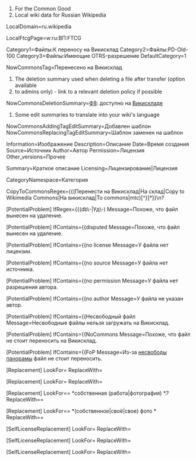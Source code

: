 ﻿# For the Common Good
# Local wiki data for Russian Wikipedia

LocalDomain=ru.wikipedia

LocalFtcgPage=w:ru:ВП:FTCG

Category1=Файлы:К переносу на Викисклад
Category2=Файлы:PD-Old-100
Category3=Файлы:Имеющие OTRS-разрешение
DefaultCategory=1

NowCommonsTag=Перенесено на Викисклад

# The deletion summary used when deleting a file after transfer (option available
# to admins only) - link to a relevant deletion policy if possible
NowCommonsDeletionSummary=[[ВП:КБУ#Ф8|Ф8]]: доступно на [[Викисклад]]е

# Some edit summaries to translate into your wiki's language
NowCommonsAddingTagEditSummary=Добавлен шаблон {{NCT}} 
NowCommonsReplacingTagEditSummary=Шаблон {{Перенести на Викисклад}} заменен на шаблон {{NCT}}

Information=Изображение
Description=Описание
Date=Время создания
Source=Источник
Author=Автор
Permission=Лицензия
Other_versions=Прочее

Summary=Краткое описание
Licensing=Лицензирование|Лицензия

CategoryNamespace=Категория

CopyToCommonsRegex={{(Перенести на Викисклад|На склад|Copy to Wikimedia Commons|На викисклад|To commons|mtc)[^}]*}}\n?

[PotentialProblem]
IfRegex={{(db\-|Уд\-)
Message=Похоже, что файл вынесен на удаление.

[PotentialProblem]
IfContains={{disputed
Message=Похоже, что файл вынесен на удаление.

[PotentialProblem]
IfContains={{no license
Message=У файла нет лицензии.

[PotentialProblem]
IfContains={{no source
Message=У файла нет источника.

[PotentialProblem]
IfContains={{no permission
Message=У файла нет разрешения автора.

[PotentialProblem]
IfContains={{no author
Message=У файла не указан автор.

[PotentialProblem]
IfContains={{Несвободный файл
Message=Несвободные файлы нельзя загружать на Викисклад.

[PotentialProblem]
IfContains={{NoCommons
Message=Похоже, что файл не стоит переносить на Викисклад.

[PotentialProblem]
IfContains={{FoP
Message=Из-за [[ВП:СП|несвободы панорамы]] файл не стоит переносить.

[Replacement]
LookFor={{GFDL-1.1-plus([^\}]*)}}
ReplaceWith={{GFDL-1.1,1.2,1.3}}

[Replacement]
LookFor={{PD-user([^\}]*)}}
ReplaceWith={{PD-user-w|project=wikipedia|language=ru|user=%%OriginalUploader%%}}

[Replacement]
LookFor== *собственная (работа|фотография) *.?
ReplaceWith== {{own}}

[Replacement]
LookFor== *(собственное|своё|свое) фото *
ReplaceWith== {{own}}

[SelfLicenseReplacement]
LookFor={{PD-self([^\}]*)}}
ReplaceWith={{PD-user-w|project=wikipedia|language=ru|user=%%OriginalUploader%%}}

[SelfLicenseReplacement]
LookFor={{GFDL-self([^\}]*)}}
ReplaceWith={{GFDL-user|%%OriginalUploader%%|b$1}}

[SelfLicenseReplacement]
LookFor={{self([^\}]*)}}
ReplaceWith={{self$1|author=[[%%InterwikiLinkPrefix%%:User:%%OriginalUploader%%|]]}}
